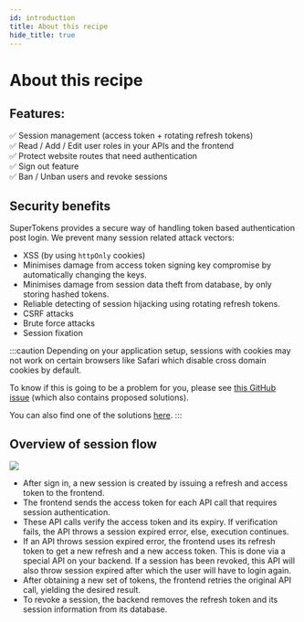 ```yaml
---
id: introduction
title: About this recipe
hide_title: true
---
```


# About this recipe

## Features:

✅ Session management (access token + rotating refresh tokens) <br/>
✅ Read / Add / Edit user roles in your APIs and the frontend <br/>
✅ Protect website routes that need authentication <br/>
✅ Sign out feature <br/>
✅ Ban / Unban users and revoke sessions <br/>

## Security benefits

SuperTokens provides a secure way of handling token based authentication post login. We prevent many session related attack vectors:

- XSS (by using `httpOnly` cookies)
- Minimises damage from access token signing key compromise by automatically changing the keys.
- Minimises damage from session data theft from database, by only storing hashed tokens.
- Reliable detecting of session hijacking using rotating refresh tokens.
- CSRF attacks
- Brute force attacks
- Session fixation

:::caution
Depending on your application setup, sessions with cookies may not work on certain browsers like Safari which disable cross domain cookies by default.

To know if this is going to be a problem for you, please see [this GitHub issue](https://github.com/supertokens/supertokens-core/issues/280) (which also contains proposed solutions).

You can also find one of the solutions [here](./advanced-customizations/examples/localstorage/about).
:::

## Overview of session flow

<img src="/img/session_flow.png" />

- After sign in, a new session is created by issuing a refresh and access token to the frontend.
- The frontend sends the access token for each API call that requires session authentication.
- These API calls verify the access token and its expiry. If verification fails, the API throws a session expired error, else, execution continues.
- If an API throws session expired error, the frontend uses its refresh token to get a new refresh and a new access token. This is done via a special API on your backend. If a session has been revoked, this API will also throw session expired after which the user will have to login again.
- After obtaining a new set of tokens, the frontend retries the original API call, yielding the desired result.
- To revoke a session, the backend removes the refresh token and its session information from its database.

